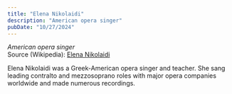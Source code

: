 ```yaml
---
title: "Elena Nikolaidi"
description: "American opera singer"
pubDate: "10/27/2024"
---
```


*American opera singer*  
Source (Wikipedia): [Elena Nikolaidi][1]

Elena Nikolaidi was a Greek-American opera singer and teacher. She sang leading contralto and mezzosoprano roles with major opera companies worldwide and made numerous recordings.

[1]: https://en.wikipedia.org/wiki/Elena_Nikolaidi
